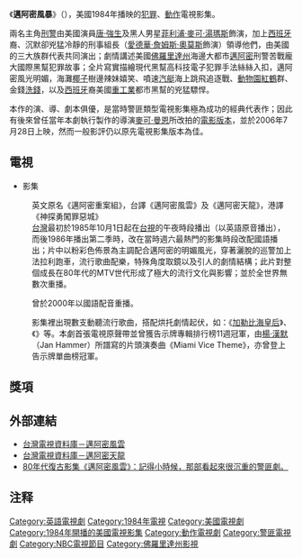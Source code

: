 {{Otheruses|subject=电视剧|other=2006年改編电影|迈阿密风暴 (电影)}}
{{noteTA
|G1=Show
|G2=Movie
}}
{{Infobox Television
|show_name            = 迈阿密风云
| original_name = ''Miami Vice''
| bgcolour             = OrangeRed
|image                = 
|caption              = 
|show_name_2       =
|genre                = [[犯罪片|犯罪電視劇]]
|creator              = {{link-en|Anthony Yerkovich|Anthony Yerkovich}}
|director             =
|creative_director    =
|developer            =
|starring             = [[唐·強生|唐·強生]]<br />[[菲利浦·麥可·湯瑪斯|菲利浦·麥可·湯瑪斯]]<br />{{link-en|Michael Talbott|Michael Talbott}}<br />{{link-en|Olivia Brown|Olivia Brown}}<br />{{link-en|Saundra Santiago|Saundra Santiago}}<br />[[愛德華·詹姆斯·奧莫斯|愛德華·詹姆斯·奧莫斯]]<br />{{link-en|John Diehl|John Diehl}}<br />{{link-en|Gregory Sierra|Gregory Sierra}}
|theme_music_composer = {{link-en|Jan Hammer|Jan Hammer}}
|opentheme            = ''{{link-en|Miami Vice Theme|Miami Vice Theme}}''
|endtheme             = 《Miami Vice Theme》
|composer             = Jan Hammer
|country              = {{USA}}
|language             = [[英語|英語]]
|num_seasons          = 5
|num_episodes         = 111
|list_episodes        = 
|executive_producer   = [[麥可·曼恩|麥可·曼恩]]<br />{{link-en|Anthony Yerkovich|Anthony Yerkovich}}<br />George Geiger<br />[[Dick_Wolf|Dick Wolf]]<br />Robert Ward<br />Richard Brams
|producer             = {{link-en|John Nicolella|John Nicolella}}<br />Richard Brams<br />Dick Wolf
|supervising_producer =
|asst_producer        =
|co-producer          =
|editor               =
|story_editor         =
|location             = {{USA}}[[佛羅里達|佛羅里達]][[邁阿密|邁阿密]]
|company              = Michael Mann Productions 
|distributor          = [[環球電視公司|環球電視公司]]<br />{{link-en|NBCUniversal Television Distribution|NBCUniversal Television Distribution}}
|cinematography       =
|camera               =
|runtime              = 48分鐘，包含3集96分鐘特別篇<br />（含廣告時間）
|network              = [[國家廣播公司|NBC]]、[[USA電視台|USA電視台]]
|picture_format       = [[SDTV|SDTV]]
|audio_format         = [[單聲道|單聲道]]（第1季）<br />[[立體聲|立體聲]]（第2–5季）<br />[[杜比數碼|杜比數碼]] [[5.1|5.1]]（DVD）
|first_aired          = 1984年9月16日
|last_aired           = 1989年5月21日
|preceded_by          =
|followed_by          =
|related              =
|website              = http://www.nbc.com/classic-tv/miami-vice
|imdb_id              = 0086759
|tv_com_id            = 544
}}
《'''邁阿密風暴'''》（{{lang-en|''Miami Vice''}}），美國1984年播映的[[犯罪片|犯罪]]、[[動作片|動作]]電視影集。

兩名主角[[刑警|刑警]]由美國演員[[唐·強生|唐·強生]]及黑人男星[[菲利浦·麥可·湯瑪斯|菲利浦·麥可·湯瑪斯]]飾演，加上[[西班牙|西班牙]]裔、沉默卻兇猛冷靜的刑事組長（[[愛德華·詹姆斯·奧莫斯|愛德華·詹姆斯·奧莫斯]]飾演）領導他們，由美國的三大族群代表共同演出；劇情講述美國[[佛羅里達州|佛羅里達州]]海邊大都市[[邁阿密|邁阿密]]刑警苦戰龐大國際黑幫犯罪故事；全片寫實描繪現代黑幫高科技電子犯罪手法絲絲入扣，邁阿密風光明媚，海灘[[椰子|椰子]]樹邊辣妹嬉笑、噴速[[汽艇|汽艇]]海上跳飛追逐戰、[[動物園|動物園]][[紅鶴|紅鶴]]群、金錢[[洗錢|洗錢]]，以及[[西班牙|西班牙]]裔美國[[重工業|重工業]]都市黑幫的兇猛驃悍。

本作的演、導、劇本俱優，是當時警匪類型電視影集極為成功的經典代表作；因此有後來曾任當年本劇執行製作的導演[[麥可·曼恩|麥可·曼恩]]所改拍的[[迈阿密风暴_(电影)|電影版本]]，並於2006年7月28日上映，然而一般影評仍以原先電視影集版本為佳。

==電視==
*影集
:英文原名《邁阿密重案組》，台譯《邁阿密風雲》及《邁阿密天龍》，港譯《神探勇闖罪惡城》
:[[台灣|台灣]]最初於1985年10月1日起在[[台視|台視]]的午夜時段播出（以英語原音播出），而後1986年播出第二季時，改在當時週六最熱門的影集時段改配國語播出；片中以粉彩色佈景為主調配合邁阿密的明媚風光，穿著灑脫的巡警加上法拉利跑車，流行歌曲配樂，特殊角度取鏡以及引人的劇情結構；此片對整個成長在80年代的MTV世代形成了極大的流行文化與影響；並於全世界無數次重播。

:曾於2000年以國語配音重播。

:影集裡出現數支動聽流行歌曲，搭配烘托劇情起伏，如：《[[加勒比海皇后|加勒比海皇后]]》、《{{link-en|你屬於這個城市|You Belong to the City}}》等。本劇首張電視原聲帶並曾獲告示牌專輯排行榜11週冠軍，由[[楊·漢默|楊·漢默]]（Jan Hammer）所譜寫的片頭演奏曲《Miami Vice Theme》，亦曾登上告示牌單曲榜冠軍。

==獎項==

==外部連結==
*[http://tv.nccu.edu.tw/radioProgram_preview.htm?PROGRAMNAME=%C1%DA%AA%FC%B1K%AD%B7%B6%B3&STATION=&YEAR=1964&MONTH=1&DAY=1&YEAR2=2002&MONTH2=12&DAY2=31&CATALOG=&COUNTRY= 台灣電視資料庫－邁阿密風雲]{{dead link|date=2018年4月 |bot=InternetArchiveBot |fix-attempted=yes }}
*[http://tv.nccu.edu.tw/radioProgram_preview.htm?PROGRAMNAME=%C1%DA%AA%FC%B1K%A4%D1%C0s&STATION=&YEAR=1964&MONTH=1&DAY=1&YEAR2=2002&MONTH2=12&DAY2=31&CATALOG=&COUNTRY= 台灣電視資料庫－邁阿密天龍]{{dead link|date=2018年4月 |bot=InternetArchiveBot |fix-attempted=yes }}
*[https://www.gq.com.tw/blog/demo_content.asp?ids=3745&checkcode=709ae0a0e6ffdc505b444f16110f509a 80年代復古影集《邁阿密風雲》：記得小時候，那部看起來很沉重的警匪劇。] {{Wayback|url=https://www.gq.com.tw/blog/demo_content.asp?ids=3745&checkcode=709ae0a0e6ffdc505b444f16110f509a |date=20190609233603 }}

==注释==
<references />

{{Authority control}}
{{DEFAULTSORT:Miami Vice}}
[[Category:英語電視劇|Category:英語電視劇]]
[[Category:1984年電視|Category:1984年電視]]
[[Category:美國電視劇|Category:美國電視劇]]
[[Category:1984年開播的美國電視影集|Category:1984年開播的美國電視影集]]
[[Category:動作電視劇|Category:動作電視劇]]
[[Category:警匪電視劇|Category:警匪電視劇]]
[[Category:NBC電視節目|Category:NBC電視節目]]
[[Category:佛羅里達州影視|Category:佛羅里達州影視]]